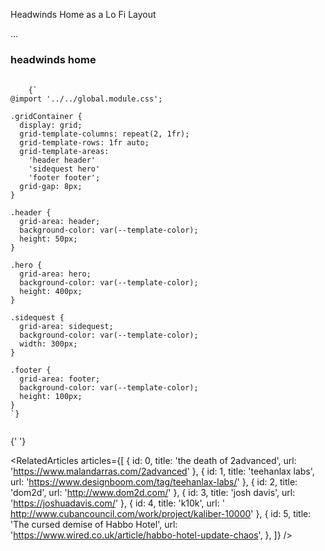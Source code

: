 
<Meta title="design system/templates/headwinds home" />

<Subtitle>Headwinds Home as a Lo Fi Layout</Subtitle>

...

### headwinds home

<pre>
  <code className="language-css">
    {`
@import '../../global.module.css';

.gridContainer {
  display: grid;
  grid-template-columns: repeat(2, 1fr);
  grid-template-rows: 1fr auto;
  grid-template-areas:
    'header header'
    'sidequest hero'
    'footer footer';
  grid-gap: 8px;
}

.header {
  grid-area: header;
  background-color: var(--template-color);
  height: 50px;
}

.hero {
  grid-area: hero;
  background-color: var(--template-color);
  height: 400px;
}

.sidequest {
  grid-area: sidequest;
  background-color: var(--template-color);
  width: 300px;
}

.footer {
  grid-area: footer;
  background-color: var(--template-color);
  height: 100px;
}
`}
  </code>
</pre>{' '}

<Canvas>
  <Story name="headwinds home">
    <HeadwindsHomeStory />
  </Story>
</Canvas>

<RelatedArticles
  articles={[
    { id: 0, title: 'the death of 2advanced', url: 'https://www.malandarras.com/2advanced' },
    { id: 1, title: 'teehanlax labs', url: 'https://www.designboom.com/tag/teehanlax-labs/' },
    { id: 2, title: 'dom2d', url: 'http://www.dom2d.com/' },
    { id: 3, title: 'josh davis', url: 'https://joshuadavis.com/' },
    { id: 4, title: 'k10k', url: '  http://www.cubancouncil.com/work/project/kaliber-10000' },
    {
      id: 5,
      title: 'The cursed demise of Habbo Hotel',
      url: 'https://www.wired.co.uk/article/habbo-hotel-update-chaos',
    },
  ]}
/>
